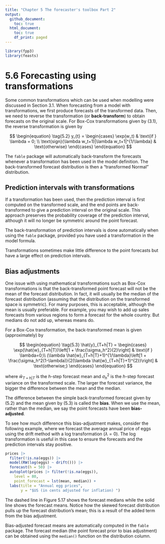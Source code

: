 ```yaml
---
title: "Chapter 5 The forecaster's toolbox Part 2"
output:
  github_document:
    toc: true
  html_document:
    toc: true
    df_print: paged
---
```


```r
library(fpp3)
library(feasts)
```

# 5.6 Forecasting using transformations

Some common transformations which can be used when modelling were discussed in Section 3.1. When forecasting from a model with transformations, we first produce forecasts of the transformed data. Then, we need to reverse the transformation (or **back-transform**) to obtain forecasts on the original scale. For Box-Cox transformations given by (3.1), the reverse transformation is given by

$$
\begin{equation}
\tag{5.2}
y_{t} =
\begin{cases}
\exp(w_t) & \text{if } \lambda = 0; \\
      \text{sign}(\lambda w_t+1)|\lambda w_t+1|^{1/\lambda} & \text{otherwise}
\end{cases}
\end{equation}
$$

The `fable` package will automatically back-transform the forecasts whenever a transformation has been used in the model definition. The back-transformed forecast distribution is then a “transformed Normal” distribution.

## Prediction intervals with transformations

If a transformation has been used, then the prediction interval is first computed on the transformed scale, and the end points are back-transformed to give a prediction interval on the original scale. This approach preserves the probability coverage of the prediction interval, although it will no longer be symmetric around the point forecast.

The back-transformation of prediction intervals is done automatically when using the `fable` package, provided you have used a transformation in the model formula.

Transformations sometimes make little difference to the point forecasts but have a large effect on prediction intervals.

## Bias adjustments

One issue with using mathematical transformations such as Box-Cox transformations is that the back-transformed point forecast will not be the mean of the forecast distribution. In fact, it will usually be the median of the forecast distribution (assuming that the distribution on the transformed space is symmetric). For many purposes, this is acceptable, although the mean is usually preferable. For example, you may wish to add up sales forecasts from various regions to form a forecast for the whole country. But medians do not add up, whereas means do.

For a Box-Cox transformation, the back-transformed mean is given (approximately) by

$$
\begin{equation}
\tag{5.3}
\hat{y}_{T+h|T} =
  \begin{cases}
       \exp(\hat{w}_{T+h|T})\left[1 +   \frac{\sigma_h^2}{2}\right] & \text{if } \lambda=0;\\
(\lambda \hat{w}_{T+h|T}+1)^{1/\lambda}\left[1 + \frac{\sigma_h^2(1-\lambda)}{2(\lambda \hat{w}_{T+h|T}+1)^{2}}\right] & \text{otherwise;}
  \end{cases}
\end{equation}
$$

where $\hat{w}_{T+h|T}$ is the $h$-step forecast mean and $\sigma_h^2$ is the $h$-step forecast variance on the transformed scale. The larger the forecast variance, the bigger the difference between the mean and the median.

The difference between the simple back-transformed forecast given by (5.2) and the mean given by (5.3) is called the **bias**. When we use the mean, rather than the median, we say the point forecasts have been **bias-adjusted**.

To see how much difference this bias-adjustment makes, consider the following example, where we forecast the average annual price of eggs using the drift method with a log transformation $(\lambda = 0)$. The log transformation is useful in this case to ensure the forecasts and the prediction intervals stay positive.

```r
prices |>
  filter(!is.na(eggs)) |>
  model(RW(log(eggs) ~ drift())) |>
  forecast(h = 50) |>
  autoplot(prices |> filter(!is.na(eggs)),
    level = 80, 
    point_forecast = lst(mean, median)) +
  labs(title = "Annual egg prices",
       y = "$US (in cents adjusted for inflation) ")
```

The dashed line in Figure 5.17 shows the forecast medians while the solid line shows the forecast means. Notice how the skewed forecast distribution pulls up the forecast distribution’s mean; this is a result of the added term from the bias adjustment.

Bias-adjusted forecast means are automatically computed in the `fable` package. The forecast median (the point forecast prior to bias adjustment) can be obtained using the `median()` function on the distribution column.













